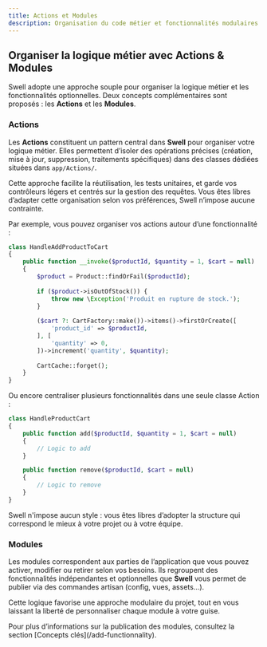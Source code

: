 ```yaml
---
title: Actions et Modules
description: Organisation du code métier et fonctionnalités modulaires dans Swell.
---
```


## Organiser la logique métier avec Actions & Modules

Swell adopte une approche souple pour organiser la logique métier et les fonctionnalités optionnelles.
Deux concepts complémentaires sont proposés : les **Actions** et les **Modules**.


### Actions

Les **Actions** constituent un pattern central dans **Swell** pour organiser votre logique métier. 
Elles permettent d’isoler des opérations précises 
<span className='text-fd-muted-foreground text-sm'>(création, mise à jour, suppression, traitements spécifiques)</span>
dans des classes dédiées situées dans `app/Actions/`.

Cette approche facilite la réutilisation, les tests unitaires, et garde vos contrôleurs légers 
et centrés sur la gestion des requêtes. Vous êtes libres d’adapter cette organisation selon vos préférences, 
Swell n’impose aucune contrainte.

Par exemple, vous pouvez organiser vos actions autour d’une fonctionnalité :

```php title="handleAddProductToCart.php"
class HandleAddProductToCart
{
    public function __invoke($productId, $quantity = 1, $cart = null)
    {
        $product = Product::findOrFail($productId);
    
        if ($product->isOutOfStock()) {
            throw new \Exception('Produit en rupture de stock.');
        }
    
        ($cart ?: CartFactory::make())->items()->firstOrCreate([
            'product_id' => $productId,
        ], [
            'quantity' => 0,
        ])->increment('quantity', $quantity);
    
        CartCache::forget();
    }
}
```

Ou encore centraliser plusieurs fonctionnalités dans une seule classe Action :

```php title="handleProductCart.php"
class HandleProductCart
{
    public function add($productId, $quantity = 1, $cart = null)
    {
        // Logic to add
    }

    public function remove($productId, $cart = null)
    {
        // Logic to remove
    }
}
```

<Callout>
    Swell n'impose aucun style : vous êtes libres d’adopter la structure qui correspond le mieux à votre projet ou à votre équipe.
</Callout>

### Modules 

Les modules correspondent aux parties de l’application que vous pouvez activer, modifier ou retirer selon vos besoins. 
Ils regroupent des fonctionnalités indépendantes et optionnelles que **Swell** vous permet de publier 
via des commandes artisan <span className='text-fd-muted-foreground text-sm'>(config, vues, assets…)</span>.

Cette logique favorise une approche modulaire du projet, tout en vous laissant la liberté de personnaliser chaque module à votre guise.

<Callout>
    Pour plus d’informations sur la publication des modules, consultez la section [Concepts clés](/add-functionnality).
</Callout>